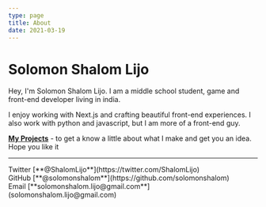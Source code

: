 ```yaml
---
type: page
title: About
date: 2021-03-19
---
```


# Solomon Shalom Lijo

Hey, I'm Solomon Shalom Lijo. I am a middle school student, game and front-end developer living in india. 

I enjoy working with Next.js and crafting beautiful front-end experiences. I also work with python and javascript, 
but I am more of a front-end guy. 

[**My Projects**](https://github.com/solomonshalom?tab=repositories) - to get a know a little about what I make and get you an idea. Hope you like it

---

<div>
  Twitter [**@ShalomLijo**](https://twitter.com/ShalomLijo)
  <br />
  GitHub [**@solomonshalom**](https://github.com/solomonshalom)
  <br />
  Email [**solomonshalom.lijo@gmail.com**](solomonshalom.lijo@gmail.com)
</div>
